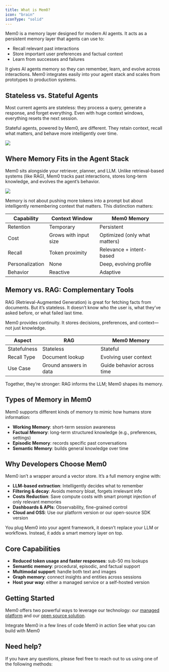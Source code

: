 ```yaml
---
title: What is Mem0?
icon: "brain"
iconType: "solid"
---
```



Mem0 is a memory layer designed for modern AI agents. It acts as a persistent memory layer that agents can use to:

- Recall relevant past interactions
- Store important user preferences and factual context
- Learn from successes and failures

It gives AI agents memory so they can remember, learn, and evolve across interactions. Mem0 integrates easily into your agent stack and scales from prototypes to production systems.


## Stateless vs. Stateful Agents

Most current agents are stateless: they process a query, generate a response, and forget everything. Even with huge context windows, everything resets the next session.

Stateful agents, powered by Mem0, are different. They retain context, recall what matters, and behave more intelligently over time.

<Frame>
  <img src="../images/stateless-vs-stateful-agent.png" />
</Frame>


## Where Memory Fits in the Agent Stack

Mem0 sits alongside your retriever, planner, and LLM. Unlike retrieval-based systems (like RAG), Mem0 tracks past interactions, stores long-term knowledge, and evolves the agent’s behavior.

<Frame>
  <img src="../images/memory-agent-stack.png" />
</Frame>

Memory is not about pushing more tokens into a prompt but about intelligently remembering context that matters. This distinction matters:

| Capability       | Context Window        | Mem0 Memory                |
|------------------|------------------------|-----------------------------|
| Retention        | Temporary              | Persistent                  |
| Cost             | Grows with input size  | Optimized (only what matters) |
| Recall           | Token proximity        | Relevance + intent-based   |
| Personalization  | None                   | Deep, evolving profile     |
| Behavior         | Reactive               | Adaptive                   |


## Memory vs. RAG: Complementary Tools

RAG (Retrieval-Augmented Generation) is great for fetching facts from documents. But it’s stateless. It doesn’t know who the user is, what they’ve asked before, or what failed last time.

Mem0 provides continuity. It stores decisions, preferences, and context—not just knowledge.

| Aspect             | RAG                          | Mem0 Memory                   |
|--------------------|-------------------------------|-------------------------------|
| Statefulness       | Stateless                     | Stateful                      |
| Recall Type        | Document lookup               | Evolving user context         |
| Use Case           | Ground answers in data        | Guide behavior across time    |

Together, they’re stronger: RAG informs the LLM; Mem0 shapes its memory.


## Types of Memory in Mem0

Mem0 supports different kinds of memory to mimic how humans store information:

- **Working Memory**: short-term session awareness
- **Factual Memory**: long-term structured knowledge (e.g., preferences, settings)
- **Episodic Memory**: records specific past conversations
- **Semantic Memory**: builds general knowledge over time


## Why Developers Choose Mem0

Mem0 isn’t a wrapper around a vector store. It’s a full memory engine with:

- **LLM-based extraction**: Intelligently decides what to remember
- **Filtering & decay**: Avoids memory bloat, forgets irrelevant info
- **Costs Reduction**: Save compute costs with smart prompt injection of only relevant memories
- **Dashboards & APIs**: Observability, fine-grained control
- **Cloud and OSS**: Use our platform version or our open-source SDK version

You plug Mem0 into your agent framework, it doesn’t replace your LLM or workflows. Instead, it adds a smart memory layer on top.


## Core Capabilities

- **Reduced token usage and faster responses**: sub-50 ms lookups
- **Semantic memory**: procedural, episodic, and factual support
- **Multimodal support**: handle both text and images
- **Graph memory**: connect insights and entities across sessions
- **Host your way**: either a managed service or a self-hosted version


## Getting Started
Mem0 offers two powerful ways to leverage our technology: our [managed platform](/platform/overview) and our [open source solution](/open-source/overview).


<CardGroup cols={3}>
  <Card title="Quickstart" icon="rocket" href="/quickstart">
    Integrate Mem0 in a few lines of code
  </Card>
  <Card title="Playground" icon="play" href="https://app.mem0.ai/playground">
    Mem0 in action
  </Card>
  <Card title="Examples" icon="lightbulb" href="/examples">
  See what you can build with Mem0
  </Card>
</CardGroup>

## Need help?
If you have any questions, please feel free to reach out to us using one of the following methods:

<Snippet file="get-help.mdx"/>
